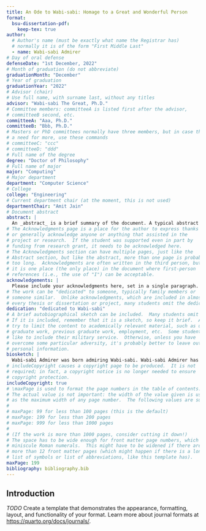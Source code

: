 ```yaml
---
title: An Ode to Wabi-sabi: Homage to a Great and Wonderful Person
format:
  bsu-dissertation-pdf:
    keep-tex: true  
author:
  # Author's name (must be exactly what name the Registrar has)
  # normally it is of the form "First Middle Last"
  - name: Wabi-sabi Admirer
# Day of oral defense
defenseDate: "1st December, 2022"
# Month of graduation (do not abbreviate)
graduationMonth: "December"
# Year of graduation
graduationYear: "2022"
# Advisor (chair)
# Use full name, with surname last, without any titles
advisor: "Wabi-sabi The Great, Ph.D."
# Committee members: committeeA is listed first after the advisor,
# committeeB second, etc.
committeeA: "Aaa, Ph.D."
committeeB: "Bbb, Ph.D."
# Masters or PhD committees normally have three members, but in case there is
# a need for more, use these commands
# committeeC: "ccc"
# committeeD: "ddd"
# Full name of the degree
degree: "Doctor of Philosophy"
# Full name of major
major: "Computing"
# Major department
department: "Computer Science"
# College
college: "Engineering"
# Current department chair (at the moment, this is not used)
departmentChair: "Amit Jain"
# Document abstract
abstract: |
  An _abstract_ is a brief summary of the document. A typical abstract provides a brief introduction, enough to provide context for the document, explains the purpose of the thesis or dissertation or project, and summarizes the major results and conclusions.  Keep in mind that a casual observer is likely to judge the content of the document by the abstract and title alone.  (There is an old adage: "in a joke, the punchline comes at the end; in a paper [or thesis], it comes in the abstract.")  A single concise paragraph usually suffices for the abstract.  If it spills onto a second page, it is probably too long.
# The Acknowledgments page is a place for the author to express thanks
# or generally acknowledge anyone or anything that assisted in the
# project or research.  If the student was supported even in part by
# funding from research grant, it needs to be acknowledged here.
# The Acknowledgments section can have multiple pages, just like the
# Abstract section, but like the abstract, more than one page is probably
# too long.  Acknowledgments are often written in the third person, but
# it is one place (the only place) in the document where first-person
# references (i.e., the use of "I") can be acceptable.
acknowledgements: | 
  Please include your acknowledgments here, set in a single paragraph. Please do not include any acknowledgments in the Supporting Information, or anywhere else in the manuscript.
# The work can be "dedicated" to someone, typically family members or
# someone similar.  Unlike acknowledgments, which are included in almost
# every thesis or dissertation or project, many students omit the dedication.
dedication: "dedicated to Wabi-sabi"
# A brief autobiographical sketch can be included.  Many students omit this.
# If it is included, remember that it is a sketch, so keep it brief.  Also
# try to limit the content to academically relevant material, such as under-
# graduate work, previous graduate work, employment, etc.  Some students
# like to include their military service.  Otherwise, unless you have
# overcome some particular adversity, it's probably better to leave out
# personal information.
biosketch: |
  Wabi-sabi Admirer was born admiring Wabi-sabi. Wabi-sabi Admirer has been tinkering with admiration of Wabi-sabi for a long time. Now it is time to be blessed by Wabi-sabi.
# includeCopyright causes a copyright page to be produced.  It is not
# required; in fact, a copyright notice is no longer needed to ensure
# copyright protection.
includeCopyright: true
# \maxPage is used to format the page numbers in the table of contents.
# The actual value is not important: the width of the value given is used
# as the maximum width of any page number.  The following values are suggested
#
# maxPage: 99 for less than 100 pages (this is the default)
# maxPage: 199 for less than 200 pages
# maxPage: 999 for less than 1000 pages
#
# (If the work is more than 1000 pages, consider cutting it down!)
# The space has to be wide enough for front matter page numbers, which are
# miniscule Roman numerals.  This might have to be widened if there are
# more than 12 front matter pages (which might happen if there is a long
# list of symbols or list of abbreviations, like this template has).
maxPage: 199
bibliography: bibliography.bib
---
```


## Introduction {#sec-intro}

*TODO* Create a template that demonstrates the appearance, formatting, layout, and functionality of your format. Learn more about journal formats at <https://quarto.org/docs/journals/>.


